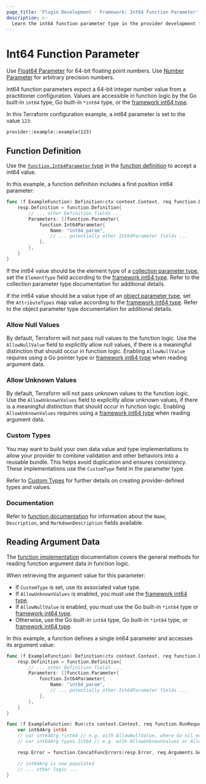 ```yaml
---
page_title: 'Plugin Development - Framework: Int64 Function Parameter'
description: >-
  Learn the int64 function parameter type in the provider development framework.
---
```


# Int64 Function Parameter

<Tip>

Use [Float64 Parameter](/terraform/plugin/framework/functions/parameters/float64) for 64-bit floating point numbers. Use [Number Parameter](/terraform/plugin/framework/functions/parameters/number) for arbitrary precision numbers.

</Tip>

Int64 function parameters expect a 64-bit integer number value from a practitioner configuration. Values are accessible in function logic by the Go built-in `int64` type, Go built-in `*int64` type, or the [framework int64 type](/terraform/plugin/framework/handling-data/types/int64).

In this Terraform configuration example, a int64 parameter is set to the value `123`:

```hcl
provider::example::example(123)
```

## Function Definition

Use the [`function.Int64Parameter` type](https://pkg.go.dev/github.com/hashicorp/terraform-plugin-framework/function#Int64Parameter) in the [function definition](/terraform/plugin/framework/functions/implementation#definition-method) to accept a int64 value.

In this example, a function definition includes a first position int64 parameter:

```go
func (f ExampleFunction) Definition(ctx context.Context, req function.DefinitionRequest, resp *function.DefinitionResponse) {
    resp.Definition = function.Definition{
        // ... other Definition fields ...
        Parameters: []function.Parameter{
            function.Int64Parameter{
                Name: "int64_param",
                // ... potentially other Int64Parameter fields ...
            },
        },
    }
}
```

If the int64 value should be the element type of a [collection parameter type](/terraform/plugin/framework/functions/parameters#collection-parameter-types), set the `ElementType` field according to the [framework int64 type](/terraform/plugin/framework/handling-data/types/int64). Refer to the collection parameter type documentation for additional details.

If the int64 value should be a value type of an [object parameter type](/terraform/plugin/framework/functions/parameters#object-parameter-type), set the `AttributeTypes` map value according to the [framework int64 type](/terraform/plugin/framework/handling-data/types/int64). Refer to the object parameter type documentation for additional details.

### Allow Null Values

By default, Terraform will not pass null values to the function logic. Use the `AllowNullValue` field to explicitly allow null values, if there is a meaningful distinction that should occur in function logic. Enabling `AllowNullValue` requires using a Go pointer type or [framework int64 type](/terraform/plugin/framework/handling-data/types/int64) when reading argument data.

### Allow Unknown Values

By default, Terraform will not pass unknown values to the function logic. Use the `AllowUnknownValues` field to explicitly allow unknown values, if there is a meaningful distinction that should occur in function logic. Enabling `AllowUnknownValues` requires using a [framework int64 type](/terraform/plugin/framework/handling-data/types/int64) when reading argument data.

### Custom Types

You may want to build your own data value and type implementations to allow your provider to combine validation and other behaviors into a reusable bundle. This helps avoid duplication and ensures consistency. These implementations use the `CustomType` field in the parameter type.

Refer to [Custom Types](/terraform/plugin/framework/handling-data/types/custom) for further details on creating provider-defined types and values.

### Documentation

Refer to [function documentation](/terraform/plugin/framework/functions/documentation) for information about the `Name`, `Description`, and `MarkdownDescription` fields available.

## Reading Argument Data

The [function implementation](/terraform/plugin/framework/functions/implementation) documentation covers the general methods for reading function argument data in function logic.

When retrieving the argument value for this parameter:

* If `CustomType` is set, use its associated value type.
* If `AllowUnknownValues` is enabled, you must use the [framework int64 type](/terraform/plugin/framework/handling-data/types/int64).
* If `AllowNullValue` is enabled, you must use the Go built-in `*int64` type or [framework int64 type](/terraform/plugin/framework/handling-data/types/int64).
* Otherwise, use the Go built-in `int64` type, Go built-in `*int64` type, or [framework int64 type](/terraform/plugin/framework/handling-data/types/int64).

In this example, a function defines a single int64 parameter and accesses its argument value:

```go
func (f ExampleFunction) Definition(ctx context.Context, req function.DefinitionRequest, resp *function.DefinitionResponse) {
    resp.Definition = function.Definition{
        // ... other Definition fields ...
        Parameters: []function.Parameter{
            function.Int64Parameter{
                Name: "int64_param",
                // ... potentially other Int64Parameter fields ...
            },
        },
    }
}

func (f ExampleFunction) Run(ctx context.Context, req function.RunRequest, resp *function.RunResponse) {
    var int64Arg int64
    // var int64Arg *int64 // e.g. with AllowNullValue, where Go nil equals Terraform null
    // var int64Arg types.Int64 // e.g. with AllowUnknownValues or AllowNullValue

    resp.Error = function.ConcatFuncErrors(resp.Error, req.Arguments.Get(ctx, &int64Arg))

    // int64Arg is now populated
    // ... other logic ...
}
```
